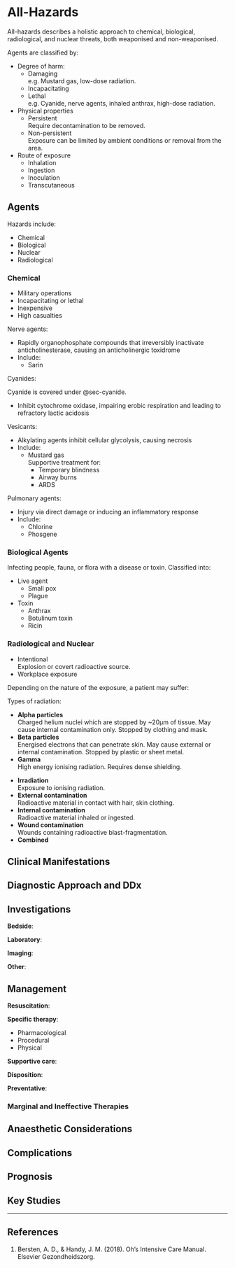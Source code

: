 # All-Hazards

All-hazards describes a holistic approach to chemical, biological, radiological, and nuclear threats, both weaponised and non-weaponised.

Agents are classified by:

* Degree of harm:
	* Damaging\
	e.g. Mustard gas, low-dose radiation.
	* Incapacitating\
	* Lethal\
	e.g. Cyanide, nerve agents, inhaled anthrax, high-dose radiation.
* Physical properties
	* Persistent\
	Require decontamination to be removed.
	* Non-persistent\
	Exposure can be limited by ambient conditions or removal from the area.
* Route of exposure
	* Inhalation
	* Ingestion
	* Inoculation
	* Transcutaneous


## Agents

Hazards include:

* Chemical
* Biological
* Nuclear
* Radiological


### Chemical

:::info
* Military operations
* Incapacitating or lethal
* Inexpensive
* High casualties
:::

Nerve agents:

* Rapidly organophosphate compounds that irreversibly inactivate anticholinesterase, causing an anticholinergic toxidrome
* Include:
	* Sarin

Cyanides:

:::column-margin
Cyanide is covered under @sec-cyanide.
:::

* Inhibit cytochrome oxidase, impairing erobic respiration and leading to refractory lactic acidosis


Vesicants:

* Alkylating agents inhibit cellular glycolysis, causing necrosis
* Include:
	* Mustard gas\
	Supportive treatment for:
		* Temporary blindness
		* Airway burns
		* ARDS


Pulmonary agents:

* Injury via direct damage or inducing an inflammatory response
* Include:
	* Chlorine
	* Phosgene


### Biological Agents

Infecting people, fauna, or flora with a disease or toxin. Classified into:

* Live agent
	* Small pox
	* Plague
* Toxin
	* Anthrax
	* Botulinum toxin
	* Ricin


### Radiological and Nuclear

:::info
* Intentional\
Explosion or covert radioactive source.
* Workplace exposure
:::

Depending on the nature of the exposure, a patient may suffer:

:::column-margin
Types of radiation:

* **Alpha particles**\
Charged helium nuclei which are stopped by ~20μm of tissue. May cause internal contamination only. Stopped by clothing and mask.
* **Beta particles**\
Energised electrons that can penetrate skin. May cause external or internal contamination. Stopped by plastic or sheet metal.
* **Gamma**\
High energy ionising radiation. Requires dense shielding.
:::

* **Irradiation**\
Exposure to ionising radiation.
* **External contamination**\
Radioactive material in contact with hair, skin clothing.
* **Internal contamination**\
Radioactive material inhaled or ingested.
* **Wound contamination**\
Wounds containing radioactive blast-fragmentation.
* **Combined**


## Clinical Manifestations

## Diagnostic Approach and DDx

## Investigations

**Bedside**:

**Laboratory**:

**Imaging**:

**Other**:

## Management

**Resuscitation**:

**Specific therapy**:

* Pharmacological
* Procedural
* Physical

**Supportive care**:

**Disposition**:

**Preventative**:


### Marginal and Ineffective Therapies

## Anaesthetic Considerations

## Complications

## Prognosis

## Key Studies


---

## References

1. Bersten, A. D., & Handy, J. M. (2018). Oh’s Intensive Care Manual. Elsevier Gezondheidszorg.